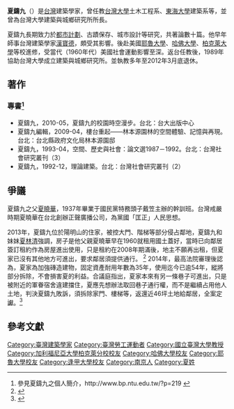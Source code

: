 {{Infobox_officeholder
| name = 夏鑄九
| image name =
| width = 
| now = 台灣建築學家
| period = 
| sex = 男 
| party = 
| nationality = {{ROC}}
| date of birth ={{birth date and age|1947|3|28}}
| place of birth = {{ROC|南京市}}
| 父母 = [[夏曉華|夏曉華]]（父）
| relatives =[[夏林清|夏林清]]（妹）
| spouse =王槑（第一任）<br>陳明芳（第二任）<br>{{marriage|-{于}-上清（第三任）|2019}}
| profession =[[都市計劃|都市計劃]]、古蹟保存、城市設計、建築與都市史、都市社會學
| educate = 
*逢甲大學建築學系畢業（1966.9-1971.6）
*美國耶魯大學建築碩士（1973.9-1975.5）
*美國哈佛大學都市設計碩士（1975.9-1977.5）
*美國柏克萊加州大學建築博士（1982.3-1987.11）
| past = 
*台灣大學土木工程系
*東海大學建築系
*台灣大學建築與城鄉研究所所長
}}
'''夏鑄九'''（{{bd|1947年|3月28日|}}）是[[台灣|台灣]]建築學家，曾任教[[台灣大學|台灣大學]]土木工程系、[[東海大學_(台灣)|東海大學]]建築系等，並曾為台灣大學建築與城鄉研究所所長。

夏鑄九長期致力於[[都市計劃|都市計劃]]、古蹟保存、城市設計等研究，共著論數十篇。他早年師事台灣建築學家[[漢寶德|漢寶德]]，頗受其影響。後赴美國[[耶魯大學|耶魯大學]]、[[哈佛大學|哈佛大學]]、[[柏克萊大學|柏克萊大學]]等校進修，受當代（1960年代）美國社會運動影響至深。返台任教後，1989年協助台灣大學成立建築與城鄉研究所。並執教多年至2012年3月底退休。

==著作==
===專書<ref>參見夏鑄九之個人簡介，http://www.bp.ntu.edu.tw/?p=219 {{Wayback|url=http://www.bp.ntu.edu.tw/?p=219 |date=20201029174723 }}</ref>===
*夏鑄九，2010-05，夏鑄九的校園時空漫步。台北：台大出版中心
*夏鑄九編輯，2009-04，樓台重起——林本源園林的空間體驗、記憶與再現。台北：台北縣政府文化局林本源園邸
*夏鑄九，1993-04，空間、歷史與社會：論文選1987－1992。台北：台灣社會研究叢刊（3）
*夏鑄九，1992-12，理論建築。台北：台灣社會研究叢刊（2）

== 爭議 ==
夏鑄九之父[[夏曉華|夏曉華]]，1937年畢業于國民黨特務頭子戴笠主辦的幹訓班。台灣戒嚴時期夏曉華在台北創辦正聲廣播公司，為黨國「匡正」人民思想。

2013年，夏鑄九位於陽明山的住家，被控大門、階梯等部分侵占鄰地，夏鑄九和妹妹[[夏林清|夏林清]]強調，房子是他父親夏曉華早在1960就租用國土蓋好，當時已向鄰居簽訂租約作為房屋進出使用，只是租約在2008年期滿後，地主不願再出租，但夏家已沒有其他地方可進出，要求鄰居須提供通行。 <ref>{{Cite web |url=http://www.appledaily.com.tw/realtimenews/article/new/20130417/175496/ |title=台大教授夏鑄九家占鄰地　二審判拆 |accessdate=2013-06-10 |archive-date=2013-04-23 |archive-url=https://web.archive.org/web/20130423053214/http://www.appledaily.com.tw/realtimenews/article/new/20130417/175496/ |dead-url=no }}</ref> 2014年，最高法院審理後認為，夏家為加強磚造建物，固定資產耐用年數為35年，使用迄今已逾54年，縱將部分拆除，不會損害夏的利益。合議庭指出，夏家本來有另一條巷子可進出，只是被附近的軍眷宿舍違建擋住，夏應先想辦法取回巷子通行權，而不是繼續占用他人土地，判決夏鑄九敗訴，須拆除家門、樓梯等，返還近46坪土地給鄰居，全案定讞。<ref>{{Cite web |url=http://www.chinatimes.com/newspapers/20140327000973-260106/ |title=占鄰地 夏鑄九被判拆門還地 |accessdate=2016-10-07 |archive-date=2016-10-09 |archive-url=https://web.archive.org/web/20161009171117/http://www.chinatimes.com/newspapers/20140327000973-260106/ |dead-url=no }}</ref>

== 參考文獻 ==
{{reflist}}

{{臺灣社會運動|勞工運動}}

{{DEFAULTSORT: Hsia}}
[[Category:臺灣建築學家|Category:臺灣建築學家]]
[[Category:臺灣勞工運動者|Category:臺灣勞工運動者]]
[[Category:國立臺灣大學教授|Category:國立臺灣大學教授]]
[[Category:加利福尼亞大學柏克萊分校校友|Category:加利福尼亞大學柏克萊分校校友]]
[[Category:哈佛大學校友|Category:哈佛大學校友]]
[[Category:耶魯大學校友|Category:耶魯大學校友]]
[[Category:逢甲大學校友|Category:逢甲大學校友]]
[[Category:南京人|Category:南京人]]
[[Category:夏姓|Category:夏姓]]